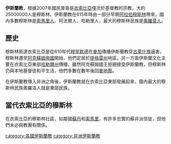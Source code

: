 {{unreferenced|time=2015-02-12T01:23:28+00:00}}
'''伊斯蘭教'''，根據2007年國民普查是[[衣索比亞|衣索比亞]]僅次於基督教的宗教，大約25000000人是穆斯林。伊斯蘭教在615年時由一部分早期[[阿拉伯穆斯林|阿拉伯穆斯林]]帶來，國內多數穆斯林是[[索馬里人|索馬里人]]、阿法爾人、哈勒里人，最大的穆斯林民族是[[奧羅莫人|奧羅莫人]]。

==歷史==
穆斯林抵達衣索比亞是從610年代[[穆罕默德|穆罕默德]]在[[麥加|麥加]]傳播伊斯蘭教受[[古萊什族|古萊什族]]逼害，穆斯林遷至[[阿克蘇姆帝國|阿克蘇姆帝國]]開始，他們定居於[[提格雷州|提格雷州]]地區。另一方面伊斯蘭文化主要在衣索比亞東部[[哈勒爾州|哈勒爾州]]傳播，雖然阿克蘇姆國王拒絕接受伊斯蘭教，但穆斯林仍與本地基督徒和平生活，他們多數在數年後回[[麥地那|麥地那]]。

在伊斯蘭教傳入非洲之角後，伊斯蘭教就在衣索比亞東部發展起來，國內最大的穆斯林民族奧羅洛人就是東部民族。

==當代衣索比亞的穆斯林==
在衣索比亞的穆斯林社區，如鄰國[[蘇丹|蘇丹]]和[[索馬里|索馬里]]，有許多忠實的蘇非派信徒，但他們未必與教團有關係。

{{非洲题目|伊斯兰教}}

[[category:各國伊斯蘭教|category:各國伊斯蘭教]]
[[category:非洲伊斯蘭教|category:非洲伊斯蘭教]]


{{Islam-stub}}